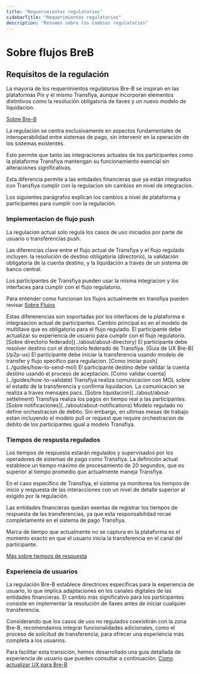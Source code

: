 ```yaml
---
title: "Requerimientos regulatorios"
sidebarTitle: "Requerimientos regulatorios"
description: "Resumen sobre los cambios regulatorios"
---
```


# Sobre flujos BreB

## Requisitos de la regulación

La mayoría de los requerimientos regulatorios Bre-B se inspiran en las plataformas Pix y el mismo Transfiya, aunque incorporan elementos distintivos como la resolución obligatoria de llaves y un nuevo modelo de liquidación.

[Sobre Bre-B](../about/about-breb)

La regulación se centra exclusivamente en aspectos fundamentales de interoperabilidad entre sistemas de pago, sin intervenir en la operación de los sistemas existentes.

Esto permite que tanto las integraciones actuales de los participantes como la plataforma Transfiya mantengan su funcionamiento esencial sin alteraciones significativas.

<Nota>
    Esta diferencia permite a las entidades financieras que ya están integrados con Transfiya cumplir con la regulacion sin cambios en nivel de integración.
</Nota>

Los siguientes parágrafos explican los cambios a nivel de plataforma y participantes para cumplir con la regulación.

### Implementacion de flujo push

La regulacion actual solo regula los casos de uso iniciados por parte de usuario o transferencias push.

Las diferencias clave entre el flujo actual de Transfiya y el flujo regulado incluyen: la resolución de destino obligatoria (directorio), la validación obligatoria de la cuenta destino, y la liquidación a través de un sistema de banco central.

Los participantes de Transfiya pueden usar la misma integracion y los interfaces para cumplir con el flujo regulatorio.

Para entender como funcionan los flujos actualmente en transfiya pueden revisar [Sobre Flujos](../about/about-flows)

<Note>
    Estas diferenencias son soportadas por los interfaces de la plataforma e integraacion actual de participantes. Cambio principal es en el modelo de multillave que es obligatorio para el flujo regulado.
</Note>

<Steps>
    <Step title="Iniciar envio zona Bre-B">
        El participante debe actualizar su experiencia de usuario para cumplir con el flujo regulatorio.
        [Sobre directorio federado](../about/about-directory)
    </Step>
  <Step title="Resolucion de llaves destino">
      El participante debe resolver destino con el directorio federado de Transfiya.
      [Guia de UX Bre-B](/p2p-ux)
  </Step>
  <Step title="Iniciacion de transferncia">
      El participante debe iniciar la transferencia usando modelo de transfer y flujo specifico para regulacion. [Como iniciar push](../guides/how-to-send-mol)
  </Step>
  <Step title="Validacion de cuenta destino">
      El participante destino debe validar la cuenta destino usando el proceso de aceptacion. [Como validar cuenta](../guides/how-to-validate)
  </Step>
  <Step title="Liquidacion (MOL)">
      Transfiya realiza comunicacion con MOL sobre el estado de la transferencia y confirma liquidacion. La comunicacion se realiza a traves mensajes pacs.
      [Sobre liquidacion](../about/about-settelment)
  </Step>
  <Step title="Notificaciones">
      Transfiya realiza los pagos en tiempo real a las participantes.
      [Sobre notificaciones](../about/about-notifications)
  </Step>
</Steps>


<Nota>
    Modelo regulado no define orchestracion de debito. Sin embargo, en ultimas mesas de trabajo estan incluyendo el modelo pull or request que require orchestracion de debito de los participantes igual a modelo Transfiya.
</Nota>

### Tiempos de respusta regulados

Los tiempos de respuesta estarán regulados y supervisados por los operadores de sistemas de pago como Transfiya. La definición actual establece un tiempo máximo de procesamiento de 20 segundos, que es superior al tiempo promedio que actualmente maneja Transfiya.

En el caso específico de Transfiya, el sistema ya monitorea los tiempos de inicio y respuesta de las interacciones con un nivel de detalle superior al exigido por la regulación.

Las entidades financieras quedan exentas de registrar los tiempos de respuesta de las transferencias, ya que esta responsabilidad recae completamente en el sistema de pago Transfiya.

<Warning>
    Marca de tiempo que actualmente no se captura en la plataforma es el momento exacto en que el usuario inicia la transferencia en el canal del participante.
</Warning>

[Más sobre tiempos de respuesta](../about/about-timestamps)

### Experiencia de usuarios

La regulación Bre-B establece directrices específicas para la experiencia de usuario, lo que implica adaptaciones en los canales digitales de las entidades financieras. El cambio más significativo para los participantes consiste en implementar la resolución de llaves antes de iniciar cualquier transferencia.

Considerando que los casos de uso no regulados coexistirán con la zona Bre-B, recomendamos integrar funcionalidades adicionales, como el proceso de solicitud de transferencia, para ofrecer una experiencia más completa a los usuarios.

Para facilitar esta transición, hemos desarrollado una guía detallada de experiencia de usuario que pueden consultar a continuación.
[Como actualizar UX para Bre-B](../guides/how-to-ux)
